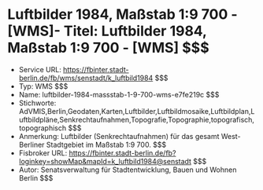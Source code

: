 # Luftbilder 1984, Maßstab 1:9 700 - [WMS]- Titel: Luftbilder 1984, Maßstab 1:9 700 - [WMS] $$$
- Service URL: https://fbinter.stadt-berlin.de/fb/wms/senstadt/k_luftbild1984 $$$
- Typ: WMS $$$
- Name: luftbilder-1984-massstab-1-9-700-wms-e7fe219c $$$
- Stichworte: AdVMIS,Berlin,Geodaten,Karten,Luftbilder,Luftbildmosaike,Luftbildplan,Luftbildpläne,Senkrechtaufnahmen,Topografie,Topographie,topografisch,topographisch $$$
- Anmerkung: Luftbilder (Senkrechtaufnahmen) für das gesamt West-Berliner Stadtgebiet im Maßstab 1:9 700. $$$
- Fisbroker URL: https://fbinter.stadt-berlin.de/fb?loginkey=showMap&mapId=k_luftbild1984@senstadt $$$
- Autor: Senatsverwaltung für Stadtentwicklung, Bauen und Wohnen Berlin $$$
